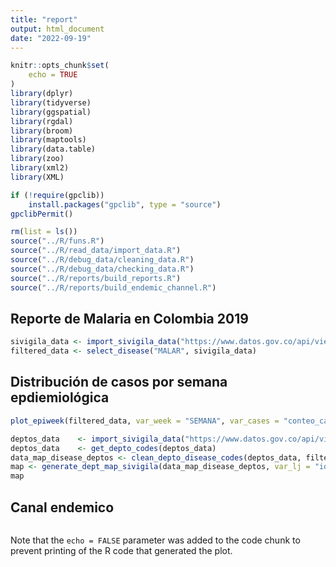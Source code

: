 ```yaml
---
title: "report"
output: html_document
date: "2022-09-19"
---
```


```r
knitr::opts_chunk$set(
	echo = TRUE
)
library(dplyr)
library(tidyverse)
library(ggspatial)
library(rgdal)
library(broom)
library(maptools)
library(data.table)
library(zoo)
library(xml2)
library(XML)

if (!require(gpclib)) 
    install.packages("gpclib", type = "source")
gpclibPermit()

rm(list = ls())
source("../R/funs.R")
source("../R/read_data/import_data.R")
source("../R/debug_data/cleaning_data.R")
source("../R/debug_data/checking_data.R")
source("../R/reports/build_reports.R")
source("../R/reports/build_endemic_channel.R")
```

## Reporte de Malaria en Colombia 2019

```r
sivigila_data <- import_sivigila_data("https://www.datos.gov.co/api/views/qvnt-2igj/rows.csv?accessType=DOWNLOAD")
filtered_data <- select_disease("MALAR", sivigila_data)

```

## Distribución de casos por semana epdiemiológica


```r

plot_epiweek(filtered_data, var_week = "SEMANA", var_cases = "conteo_casos", year = 2019, type = "date", xlabel = "Fecha de semana epidemiológica")

```

```r
deptos_data    <- import_sivigila_data("https://www.datos.gov.co/api/views/gdxc-w37w/rows.csv?accessType=DOWNLOAD")
deptos_data    <- get_depto_codes(deptos_data)
data_map_disease_deptos <- clean_depto_disease_codes(deptos_data, filtered_data)
map <- generate_dept_map_sivigila(data_map_disease_deptos, var_lj = "id")
map

```
## Canal endemico

```r


```
Note that the `echo = FALSE` parameter was added to the code chunk to prevent printing of the R code that generated the plot. 